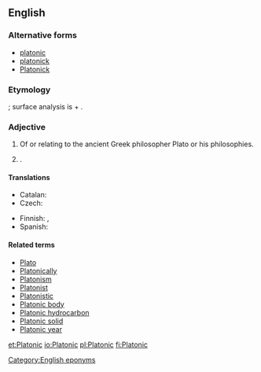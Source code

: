 {{also|platonic|platònic}}
==English==

===Alternative forms===
* [[platonic]]
* [[platonick]]
* [[Platonick]]

===Etymology===
{{etyl|la|en}} {{m|la|platonicus}}; surface analysis is {{m|la|Plato}} + {{m|en|-n-||(intervocalic)}} {{suffix||ic|t2=relating to|lang=en}}.

===Adjective===
{{en-adj|-}}

# Of or relating to the ancient Greek philosopher Plato or his philosophies.
# {{alternative case form of|platonic|nodot=1|lang=en}} {{gloss|non-sexual}}.

====Translations====
{{trans-top|related to Plato}}
* Catalan: {{t|ca|platònic}}
* Czech: {{t|cs|platónský}}
{{trans-mid}}
* Finnish: {{t|fi|platonilainen}}, {{t+|fi|platoninen}}
* Spanish: {{t|es|platónico}}
{{trans-bottom}}

====Related terms====
* [[Plato]]
* [[Platonically]]
* [[Platonism]]
* [[Platonist]]
* [[Platonistic]]
* [[Platonic body]]
* [[Platonic hydrocarbon]]
* [[Platonic solid]]
* [[Platonic year]]

[[Category:English eponyms]]

[[et:Platonic]]
[[io:Platonic]]
[[pl:Platonic]]
[[fi:Platonic]]